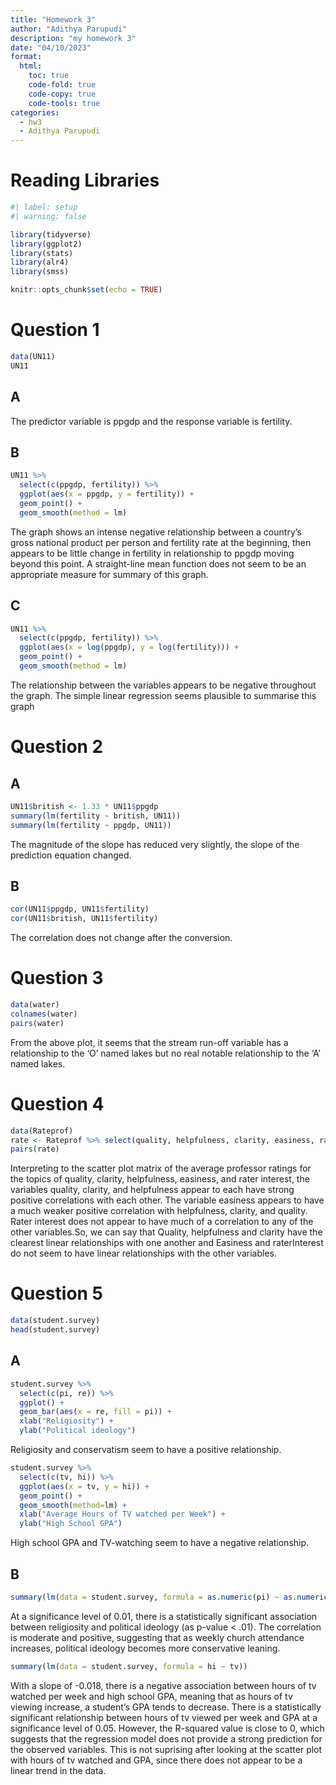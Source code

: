 ```yaml
---
title: "Homework 3"
author: "Adithya Parupudi"
description: "my homework 3"
date: "04/10/2023"
format:
  html:
    toc: true
    code-fold: true
    code-copy: true
    code-tools: true
categories:
  - hw3
  - Adithya Parupudi
---
```


# Reading Libraries
```r
#| label: setup
#| warning: false

library(tidyverse)
library(ggplot2)
library(stats)
library(alr4)
library(smss)

knitr::opts_chunk$set(echo = TRUE)
```

# Question 1

```r

data(UN11)
UN11

```

## A

The predictor variable is ppgdp and the response variable is fertility.

## B

```r
UN11 %>%
  select(c(ppgdp, fertility)) %>%
  ggplot(aes(x = ppgdp, y = fertility)) +
  geom_point() +
  geom_smooth(method = lm)
```

The graph shows an intense negative relationship between a country’s gross national product per person and fertility rate at the beginning, then appears to be little change in fertility in relationship to ppgdp moving beyond this point. A straight-line mean function does not seem to be an appropriate measure for summary of this graph.

## C

```r
UN11 %>%
  select(c(ppgdp, fertility)) %>%
  ggplot(aes(x = log(ppgdp), y = log(fertility))) +
  geom_point() +
  geom_smooth(method = lm)
```

The relationship between the variables appears to be negative throughout the graph. The simple linear regression seems plausible to summarise this graph

# Question 2

## A

```r
UN11$british <- 1.33 * UN11$ppgdp
summary(lm(fertility ~ british, UN11))
summary(lm(fertility ~ ppgdp, UN11))
```

The magnitude of the slope has reduced very slightly, the slope of the prediction equation changed.

## B

```r
cor(UN11$ppgdp, UN11$fertility)
cor(UN11$british, UN11$fertility)
```

The correlation does not change after the conversion.

# Question 3

```r
data(water)
colnames(water)
pairs(water)
```

From the above plot, it seems that the stream run-off variable has a relationship to the ‘O’ named lakes but no real notable relationship to the ‘A’ named lakes.

# Question 4

```r
data(Rateprof)
rate <- Rateprof %>% select(quality, helpfulness, clarity, easiness, raterInterest)
pairs(rate)
```

Interpreting to the scatter plot matrix of the average professor ratings for the topics of quality, clarity, helpfulness, easiness, and rater interest, the variables quality, clarity, and helpfulness appear to each have strong positive correlations with each other. The variable easiness appears to have a much weaker positive correlation with helpfulness, clarity, and quality. Rater interest does not appear to have much of a correlation to any of the other variables.So, we can say that Quality, helpfulness and clarity have the clearest linear relationships with one another and Easiness and raterInterest do not seem to have linear relationships with the other variables.

# Question 5

```r
data(student.survey)
head(student.survey)
```

## A

```r
student.survey %>%
  select(c(pi, re)) %>%
  ggplot() + 
  geom_bar(aes(x = re, fill = pi)) +
  xlab("Religiosity") +
  ylab("Political ideology") 
```

Religiosity and conservatism seem to have a positive relationship.

```r
student.survey %>%
  select(c(tv, hi)) %>%
  ggplot(aes(x = tv, y = hi)) + 
  geom_point() +
  geom_smooth(method=lm) +
  xlab("Average Hours of TV watched per Week") +
  ylab("High School GPA") 
```

High school GPA and TV-watching seem to have a negative relationship.

## B

```r
summary(lm(data = student.survey, formula = as.numeric(pi) ~ as.numeric(re)))
```

At a significance level of 0.01, there is a statistically significant association between religiosity and political ideology (as p-value < .01). The correlation is moderate and positive, suggesting that as weekly church attendance increases, political ideology becomes more conservative leaning.

```r
summary(lm(data = student.survey, formula = hi ~ tv))
```

With a slope of -0.018, there is a negative association between hours of tv watched per week and high school GPA, meaning that as hours of tv viewing increase, a student’s GPA tends to decrease. There is a statistically significant relationship between hours of tv viewed per week and GPA at a significance level of 0.05. However, the R-squared value is close to 0, which suggests that the regression model does not provide a strong prediction for the observed variables. This is not suprising after looking at the scatter plot with hours of tv watched and GPA, since there does not appear to be a linear trend in the data.
